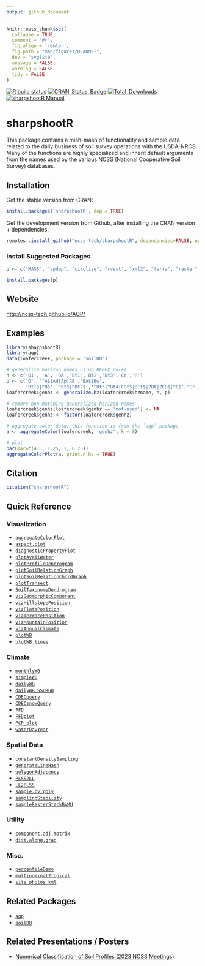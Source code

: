 ```yaml
---
output: github_document
---
```


```r
knitr::opts_chunk$set(
  collapse = TRUE,
  comment = "#>",
  fig.align = 'center',
  fig.path = "man/figures/README-",
  dev = "svglite",
  message = FALSE,
  warning = FALSE,
  tidy = FALSE
)
```

[![R build status](https://github.com/ncss-tech/sharpshootR/workflows/R-CMD-check/badge.svg)](https://github.com/ncss-tech/sharpshootR/actions)
[![CRAN_Status_Badge](http://www.r-pkg.org/badges/version/sharpshootR)](http://cran.r-project.org/web/packages/sharpshootR)
[![Total_Downloads](http://cranlogs.r-pkg.org/badges/grand-total/sharpshootR)](https://cran.r-project.org/package=sharpshootR)
[![sharpshootR Manual](https://img.shields.io/badge/docs-HTML-informational)](http://ncss-tech.github.io/sharpshootR/)

# sharpshootR

This package contains a mish-mash of functionality and sample data related to the daily business of soil survey operations with the USDA-NRCS. Many of the functions are highly specialized and inherit default arguments from the names used by the various NCSS (National Cooperative Soil Survey) databases.

## Installation

Get the stable version from CRAN:

```r
install.packages('sharpshootR', dep = TRUE)
```

Get the development version from Github, after installing the CRAN version + dependencies:

```r
remotes::install_github("ncss-tech/sharpshootR", dependencies=FALSE, upgrade=FALSE, build=FALSE)
```

### Install Suggested Packages
```r
p <- c("MASS", "spdep", "circlize", "rvest", "xml2", "terra", "raster", "exactextractr", "httr", "jsonlite", "igraph", "dendextend", "testthat", "hydromad", "latticeExtra", "farver", "venn", "gower", "daymetr", "elevatr", "Evapotranspiration", "zoo", "SoilTaxonomy", "sf", "Hmisc")

install.packages(p)
```

## Website
[http://ncss-tech.github.io/AQP/](http://ncss-tech.github.io/AQP/)

## Examples

```r
library(sharpshootR)
library(aqp)
data(loafercreek, package = 'soilDB')

# generalize horizon names using REGEX rules
n <- c('Oi', 'A', 'BA','Bt1','Bt2','Bt3','Cr','R')
p <- c('O', '^A$|Ad|Ap|AB','BA$|Bw', 
       'Bt1$|^B$','^Bt$|^Bt2$','^Bt3|^Bt4|CBt$|BCt$|2Bt|2CB$|^C$','Cr','R')
loafercreek$genhz <- generalize.hz(loafercreek$hzname, n, p)

# remove non-matching generalized horizon names
loafercreek$genhz[loafercreek$genhz == 'not-used'] <- NA
loafercreek$genhz <- factor(loafercreek$genhz)

# aggregate color data, this function is from the `aqp` package
a <- aggregateColor(loafercreek, 'genhz', k = 8)

# plot
par(mar=c(4.5, 1.25, 1, 0.25))
aggregateColorPlot(a, print.n.hz = TRUE)
```



## Citation
```r
citation("sharpshootR")
```

## Quick Reference

### Visualization
   * [`aggregateColorPlot`](http://ncss-tech.github.io/sharpshootR/reference/aggregateColorPlot.html)
   * [`aspect.plot`](http://ncss-tech.github.io/sharpshootR/reference/aspect.plot.html)
   * [`diagnosticPropertyPlot`](http://ncss-tech.github.io/sharpshootR/reference/diagnosticPropertyPlot.html)
   * [`plotAvailWater`](http://ncss-tech.github.io/sharpshootR/reference/plotAvailWater.html)
   * [`plotProfileDendrogram`](http://ncss-tech.github.io/sharpshootR/reference/plotProfileDendrogram.html)
   * [`plotSoilRelationGraph`](http://ncss-tech.github.io/sharpshootR/reference/plotSoilRelationGraph.html)
   * [`plotSoilRelationChordGraph`](http://ncss-tech.github.io/sharpshootR/reference/plotSoilRelationChordGraph.html)
   * [`plotTransect`](http://ncss-tech.github.io/sharpshootR/reference/plotTransect.html)
   * [`SoilTaxonomyDendrogram`](http://ncss-tech.github.io/sharpshootR/reference/SoilTaxonomyDendrogram.html)
   * [`vizGeomorphicComponent`](http://ncss-tech.github.io/sharpshootR/reference/vizHillslopePosition.html)
   * [`vizHillslopePosition`](http://ncss-tech.github.io/sharpshootR/reference/vizHillslopePosition.html)
   * [`vizFlatsPosition`](http://ncss-tech.github.io/sharpshootR/reference/vizFlatsPosition.html)
   * [`vizTerracePosition`](http://ncss-tech.github.io/sharpshootR/reference/vizTerracePosition.html)
   * [`vizMountainPosition`](http://ncss-tech.github.io/sharpshootR/reference/vizMountainPosition.html)
   * [`vizAnnualClimate`](http://ncss-tech.github.io/sharpshootR/reference/vizAnnualClimate.html)
   * [`plotWB`](http://ncss-tech.github.io/sharpshootR/reference/plotWB.html)
   * [`plotWB_lines`](http://ncss-tech.github.io/sharpshootR/reference/plotWB_lines.html)

   
### Climate
   * [`monthlyWB`](http://ncss-tech.github.io/sharpshootR/reference/monthlyWB.html)
   * [`simpleWB`](http://ncss-tech.github.io/sharpshootR/reference/simpleWB.html)
   * [`dailyWB`](http://ncss-tech.github.io/sharpshootR/reference/dailyWB.html)
   * [`dailyWB_SSURGO`](http://ncss-tech.github.io/sharpshootR/reference/dailyWB_SSURGO.html)
   * [`CDECquery`](http://ncss-tech.github.io/sharpshootR/reference/CDECquery.html)
   * [`CDECsnowQuery`](http://ncss-tech.github.io/sharpshootR/reference/CDECsnowQuery.html)
   * [`FFD`](http://ncss-tech.github.io/sharpshootR/reference/FFD.html)
   * [`FFDplot`](http://ncss-tech.github.io/sharpshootR/reference/FFD.html)
   * [`PCP_plot`](http://ncss-tech.github.io/sharpshootR/reference/PCP_plot.html)
   * [`waterDayYear`](http://ncss-tech.github.io/sharpshootR/reference/waterDayYear.html)


### Spatial Data
   * [`constantDensitySampling`](http://ncss-tech.github.io/sharpshootR/reference/constantDensitySampling.html)
   * [`generateLineHash`](http://ncss-tech.github.io/sharpshootR/reference/generateLineHash.html)
   * [`polygonAdjacency`](http://ncss-tech.github.io/sharpshootR/reference/polygonAdjacency.html)
   * [`PLSS2LL`](http://ncss-tech.github.io/sharpshootR/reference/PLSS2LL.html)
   * [`LL2PLSS`](http://ncss-tech.github.io/sharpshootR/reference/LL2PLSS.html)
   * [`sample.by.poly`](http://ncss-tech.github.io/sharpshootR/reference/sample.by.poly.html)
   * [`samplingStability`](http://ncss-tech.github.io/sharpshootR/reference/samplingStability.html)
   * [`sampleRasterStackByMU`](http://ncss-tech.github.io/sharpshootR/reference/sampleRasterStackByMU.html)


### Utility
   * [`component.adj.matrix`](http://ncss-tech.github.io/sharpshootR/reference/component.adj.matrix.html)
   * [`dist.along.grad`](http://ncss-tech.github.io/sharpshootR/reference/dist.along.grad.html)


### Misc.
   * [`percentileDemo`](http://ncss-tech.github.io/sharpshootR/reference/percentileDemo.html)
   * [`multinominal2logical`](http://ncss-tech.github.io/sharpshootR/reference/multinominal2logical.html)
   * [`site_photos_kml`](http://ncss-tech.github.io/sharpshootR/reference/site_photos_kml.html)


## Related Packages
 * [`aqp`](https://github.com/ncss-tech/aqp)
 * [`soilDB`](https://github.com/ncss-tech/soilDB)
 


## Related Presentations / Posters
  * [Numerical Classification of Soil Profiles (2023 NCSS Meetings)](https://ncss-tech.github.io/AQP/presentations/2023-NCSS-NCSP-poster.pdf)

